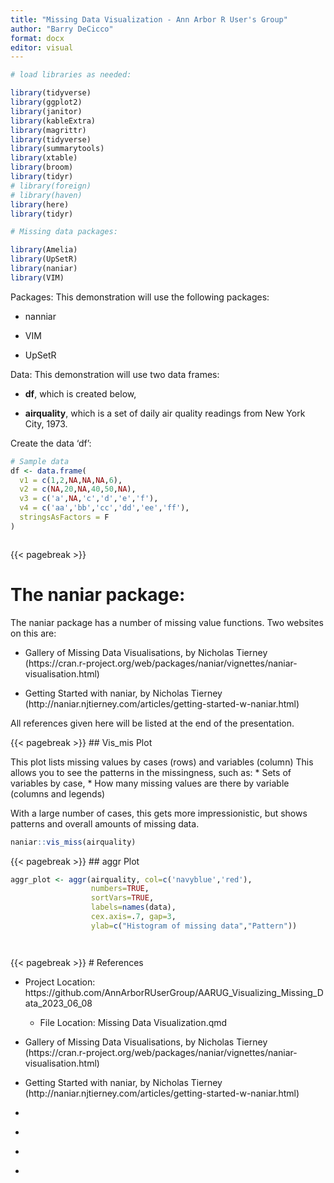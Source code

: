 ```yaml
---
title: "Missing Data Visualization - Ann Arbor R User's Group"
author: "Barry DeCicco"
format: docx
editor: visual
---
```


```r

# load libraries as needed:

library(tidyverse)
library(ggplot2)
library(janitor)
library(kableExtra)
library(magrittr)
library(tidyverse)
library(summarytools)
library(xtable)
library(broom)
library(tidyr)
# library(foreign)
# library(haven)
library(here)
library(tidyr)

# Missing data packages:

library(Amelia)
library(UpSetR)
library(naniar)
library(VIM)
```

Packages:
This demonstration will use the following packages:<p>
-   nanniar<p>
-   VIM<p>
-   UpSetR<p>

Data:
This demonstration will use two data frames: <p>

-   **df**, which is created below, <p>
-   **airquality**, which is a set of daily air quality readings from New York City, 1973.<p>
<p>
<p>

Create the data 'df':<p>
```r

# Sample data
df <- data.frame(
  v1 = c(1,2,NA,NA,NA,6),
  v2 = c(NA,20,NA,40,50,NA),
  v3 = c('a',NA,'c','d','e','f'),
  v4 = c('aa','bb','cc','dd','ee','ff'),
  stringsAsFactors = F
)



```

{{< pagebreak >}}

# The **naniar** package:

The naniar package has a number of missing value functions.
Two websites on this are:

-   Gallery of Missing Data Visualisations, by Nicholas Tierney (https://cran.r-project.org/web/packages/naniar/vignettes/naniar-visualisation.html) <p>

-   Getting Started with naniar, by Nicholas Tierney (http://naniar.njtierney.com/articles/getting-started-w-naniar.html)

All references given here will be listed at the end of the presentation.

{{< pagebreak >}}
## Vis_mis Plot

This plot lists missing values by cases (rows) and variables (column) This allows you to see the patterns in the missingness, such as: \* Sets of variables by case, \* How many missing values are there by variable (columns and legends)

With a large number of cases, this gets more impressionistic, but shows patterns and overall amounts of missing data.

```r

naniar::vis_miss(airquality)

```

{{< pagebreak >}}
## aggr Plot

 
```r

aggr_plot <- aggr(airquality, col=c('navyblue','red'), 
                  numbers=TRUE, 
                  sortVars=TRUE, 
                  labels=names(data), 
                  cex.axis=.7, gap=3, 
                  ylab=c("Histogram of missing data","Pattern"))




```


{{< pagebreak >}}
# References

-   Project Location: https://github.com/AnnArborRUserGroup/AARUG_Visualizing_Missing_Data_2023_06_08

    <p>

    -   File Location: Missing Data Visualization.qmd

        <p>

-   Gallery of Missing Data Visualisations, by Nicholas Tierney (https://cran.r-project.org/web/packages/naniar/vignettes/naniar-visualisation.html)

    <p>

-   Getting Started with naniar, by Nicholas Tierney (http://naniar.njtierney.com/articles/getting-started-w-naniar.html)

    <p>

-   <p>

-   <p>

-   <p>

-   <p>
